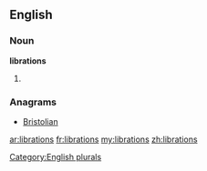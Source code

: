 ==English==

===Noun===
'''librations'''

# {{plural of|[[libration]]}}

===Anagrams===
* [[Bristolian#English|Bristolian]]

[[Category:English plurals]]

[[ar:librations]]
[[fr:librations]]
[[my:librations]]
[[zh:librations]]